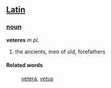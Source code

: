 ==[[Latin]]==
===[[noun]]===
'''veteres''' ''m pl.''

# the ancients, men of old, forefathers
====Related words====
: [[vetera]], [[vetus]]